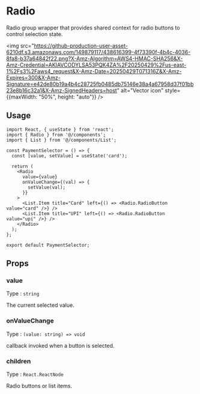# Radio

Radio group wrapper that provides shared context for radio buttons to control selection state.

  <img
      src="https://github-production-user-asset-6210df.s3.amazonaws.com/149879117/438616399-4f73390f-4b4c-4036-8fa8-b37a64842f22.png?X-Amz-Algorithm=AWS4-HMAC-SHA256&X-Amz-Credential=AKIAVCODYLSA53PQK4ZA%2F20250429%2Fus-east-1%2Fs3%2Faws4_request&X-Amz-Date=20250429T071316Z&X-Amz-Expires=300&X-Amz-Signature=e42de80b19a4b4c28725fb0485db75146e38a4a67958d37f01bb23e8b16c32a1&X-Amz-SignedHeaders=host"
      alt="Vector icon"
      style={{maxWidth: "50%", height: "auto"}}
    />


## Usage
```tsx
import React, { useState } from 'react';
import { Radio } from '@/components';
import { List } from '@/components/List';

const PaymentSelector = () => {
  const [value, setValue] = useState('card');

  return (
    <Radio
      value={value}
      onValueChange={(val) => {
        setValue(val);
      }}
    >
      <List.Item title="Card" left={() => <Radio.RadioButton value="card" />} />
      <List.Item title="UPI" left={() => <Radio.RadioButton value="upi" />} />
    </Radio>
  );
};

export default PaymentSelector;
```



## Props

### value
Type : `string`

The current selected value.

### onValueChange 
Type : `(value: string) => void`

callback invoked when a button is selected.

### children
Type : `React.ReactNode`	

Radio buttons or list items.